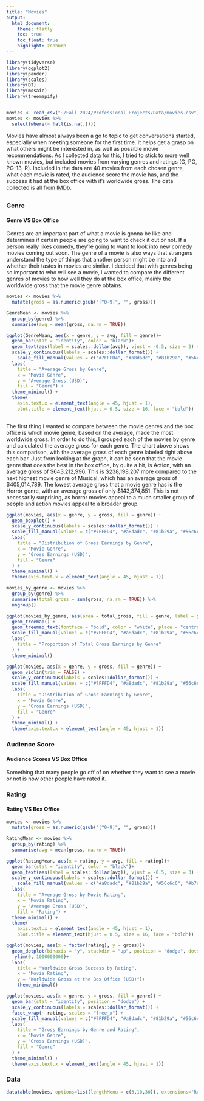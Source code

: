 ```yaml
---
title: "Movies"
output:
  html_document:
    theme: flatly
    toc: true
    toc_float: true
    highlight: zenburn
---
```


```r
library(tidyverse)
library(ggplot2)
library(pander)
library(scales)
library(DT) 
library(mosaic)
library(treemapify)


movies <- read_csv("~/Fall 2024/Professional Projects/Data/movies.csv")
movies <- movies %>% 
  select(where(~ !all(is.na(.))))

```


Movies have almost always been a go to topic to get conversations started, especially when meeting someone for the first time. It helps get a grasp on what others might be interested in, as well as possible movie recommendations. As I collected data for this, I tried to stick to more well known movies, but included movies from varying genres and ratings (G, PG, PG-13, R). Included in the data are 40 movies from each chosen genre, what each movie is rated, the audience score the movie has, and the success it had at the box office with it's worldwide gross. The data collected is all from [IMDb](https://www.imdb.com/).

## {.tabset .tabset-pills .tabset-fade}

### Genre
#### **Genre VS Box Office**

Genres are an important part of what a movie is gonna be like and determines if certain people are going to want to check it out or not. If a person really likes comedy, they're going to want to look into new comedy movies coming out soon. The genre of a movie is also ways that strangers understand the type of things that another person might be into and whether their tastes in movies are similar. I decided that with genres being so important to who will see a movie, I wanted to compare the different genres of movies to how well they do at the box office, mainly the worldwide gross that the movie genre obtains.

```r
movies <- movies %>%
  mutate(gross = as.numeric(gsub("[^0-9]", "", gross)))

GenreMean <- movies %>% 
  group_by(genre) %>% 
  summarise(avg = mean(gross, na.rm = TRUE)) 

ggplot(GenreMean, aes(x = genre, y = avg, fill = genre))+
  geom_bar(stat = "identity", color = "black")+
  geom_text(aes(label = scales::dollar(avg)), vjust = -0.5, size = 2) + 
  scale_y_continuous(labels = scales::dollar_format()) +
    scale_fill_manual(values = c("#7FFFD4", "#a8dadc", "#81b29a", "#56c6c6", "#b7e4c7","#609E60", "#a0c4ff", "#8CE68C","#68807B", "#DFF8EB" )) + 
  labs(
    title = "Average Gross by Genre",
    x = "Movie Genre",
    y = "Average Gross (USD)",
    fill = "Genre") +
  theme_minimal() +
  theme(
    axis.text.x = element_text(angle = 45, hjust = 1),
    plot.title = element_text(hjust = 0.5, size = 16, face = "bold"))
  
```
The first thing I wanted to compare between the movie genres and the box office is which movie genre, based on the average, made the most worldwide gross. In order to do this, I grouped each of the movies by genre and calculated the average gross for each genre. The chart above shows this comparison, with the average gross of each genre labeled right above each bar. Just from looking at the graph, it can be seen that the movie genre that does the best in the box office, by quite a bit, is Action, with an average gross of $643,212,996. This is $238,198,207 more compared to the next highest movie genre of Musical, which has an average gross of $405,014,789. The lowest average gross that a movie genre has is the Horror genre, with an average gross of only $143,374,851. This is not necessarily surprising, as horror movies appeal to a much smaller group of people and action movies appeal to a broader group.


```r
ggplot(movies, aes(x = genre, y = gross, fill = genre)) +
  geom_boxplot() +
  scale_y_continuous(labels = scales::dollar_format()) +
  scale_fill_manual(values = c("#7FFFD4", "#a8dadc", "#81b29a", "#56c6c6", "#b7e4c7","#609E60", "#a0c4ff", "#8CE68C","#68807B", "#DFF8EB" )) +
  labs(
    title = "Distribution of Gross Earnings by Genre",
    x = "Movie Genre",
    y = "Gross Earnings (USD)",
    fill = "Genre"
  ) +
  theme_minimal() +
  theme(axis.text.x = element_text(angle = 45, hjust = 1))

```

```r
movies_by_genre <- movies %>%
  group_by(genre) %>%
  summarise(total_gross = sum(gross, na.rm = TRUE)) %>%
  ungroup()

ggplot(movies_by_genre, aes(area = total_gross, fill = genre, label = genre)) +
  geom_treemap() +
  geom_treemap_text(fontface = "bold", color = "white", place = "centre") +
  scale_fill_manual(values = c("#7FFFD4", "#a8dadc", "#81b29a", "#56c6c6", "#b7e4c7","#609E60", "#a0c4ff", "#8CE68C","#68807B", "#DFF8EB" )) +
  labs(
    title = "Proportion of Total Gross Earnings by Genre"
  ) +
  theme_minimal()
```


```r

ggplot(movies, aes(x = genre, y = gross, fill = genre)) +
  geom_violin(trim = FALSE) +
  scale_y_continuous(labels = scales::dollar_format()) +
  scale_fill_manual(values = c("#7FFFD4", "#a8dadc", "#81b29a", "#56c6c6", "#b7e4c7","#609E60", "#a0c4ff", "#8CE68C","#68807B", "#DFF8EB" )) +
  labs(
    title = "Distribution of Gross Earnings by Genre",
    x = "Movie Genre",
    y = "Gross Earnings (USD)",
    fill = "Genre"
  ) +
  theme_minimal() +
  theme(axis.text.x = element_text(angle = 45, hjust = 1))

```




### Audience Score
#### **Audience Scores VS Box Office**

Something that many people go off of on whether they want to see a movie or not is how other people have rated it. 


### Rating
#### **Rating VS Box Office**



```r
movies <- movies %>%
  mutate(gross = as.numeric(gsub("[^0-9]", "", gross)))

RatingMean <- movies %>% 
  group_by(rating) %>% 
  summarise(avg = mean(gross, na.rm = TRUE)) 

ggplot(RatingMean, aes(x = rating, y = avg, fill = rating))+
  geom_bar(stat = "identity", color = "black")+
  geom_text(aes(label = scales::dollar(avg)), vjust = -0.5, size = 3) + 
  scale_y_continuous(labels = scales::dollar_format()) +
    scale_fill_manual(values = c("#a8dadc", "#81b29a", "#56c6c6", "#b7e4c7", "#a0c4ff")) + 
  labs(
    title = "Average Gross by Movie Rating",
    x = "Movie Rating",
    y = "Average Gross (USD)",
    fill = "Rating") +
  theme_minimal() +
  theme(
    axis.text.x = element_text(angle = 45, hjust = 1),
    plot.title = element_text(hjust = 0.5, size = 16, face = "bold"))

```


```r
ggplot(movies, aes(x = factor(rating), y = gross))+
  geom_dotplot(binaxis = "y", stackdir = "up", position = "dodge", dotsize = 0.4)+
   ylim(0, 1000000000)+
  labs(
    title = "Worldwide Gross Success by Rating",
    x = "Movie Rating",
    y = "Worldwide Gross at the Box Office (USD)")+
    theme_minimal()

```

```r
ggplot(movies, aes(x = genre, y = gross, fill = genre)) +
  geom_bar(stat = "identity", position = "dodge") +
  scale_y_continuous(labels = scales::dollar_format()) +
  facet_wrap(~ rating, scales = "free_x") +
  scale_fill_manual(values = c("#7FFFD4", "#a8dadc", "#81b29a", "#56c6c6", "#b7e4c7","#609E60", "#a0c4ff", "#8CE68C","#68807B", "#DFF8EB" )) +
  labs(
    title = "Gross Earnings by Genre and Rating",
    x = "Movie Genre",
    y = "Gross Earnings (USD)",
    fill = "Genre"
  ) +
  theme_minimal() +
  theme(axis.text.x = element_text(angle = 45, hjust = 1))

```


### Data
```r
datatable(movies, options=list(lengthMenu = c(3,10,30)), extensions="Responsive")
```


##